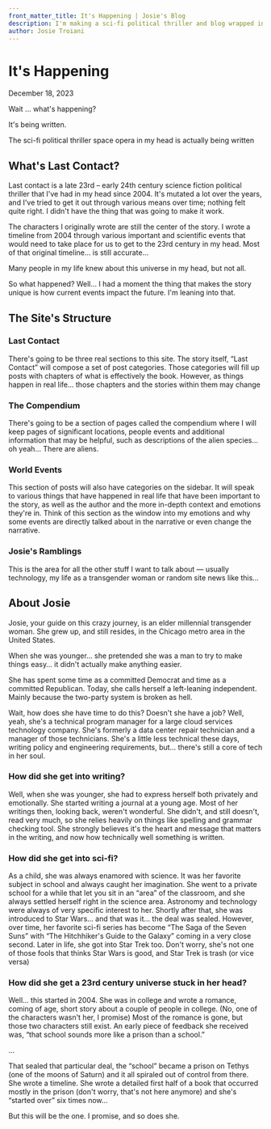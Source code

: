 ```yaml
---
front_matter_title: It's Happening | Josie's Blog
description: I'm making a sci-fi political thriller and blog wrapped inside a website, read about it here.
author: Josie Troiani
---
```

# It's Happening

December 18, 2023

Wait ... what's happening?

It's being written.

The sci-fi political thriller space opera in my head is actually being written

## What's Last Contact?

Last contact is a late 23rd – early 24th century science fiction political thriller that I've had in my head since 2004. It's mutated a lot over the years, and I've tried to get it out through various means over time; nothing felt quite right. I didn't have the thing that was going to make it work.

The characters I originally wrote are still the center of the story. I wrote a timeline from 2004 through various important and scientific events that would need to take place for us to get to the 23rd century in my head. Most of that original timeline… is still accurate…

Many people in my life knew about this universe in my head, but not all.

So what happened? Well… I had a moment the thing that makes the story unique is how current events impact the future. I'm leaning into that.

## The Site's Structure

### Last Contact

There's going to be three real sections to this site. The story itself, “Last Contact” will compose a set of post categories. Those categories will fill up posts with chapters of what is effectively the book. However, as things happen in real life… those chapters and the stories within them may change

### The Compendium

There's going to be a section of pages called the compendium where I will keep pages of significant locations, people events and additional information that may be helpful, such as descriptions of the alien species... oh yeah... There are aliens.

### World Events

This section of posts will also have categories on the sidebar. It will speak to various things that have happened in real life that have been important to the story, as well as the author and the more in-depth context and emotions they're in. Think of this section as the window into my emotions and why some events are directly talked about in the narrative or even change the narrative.

### Josie's Ramblings

This is the area for all the other stuff I want to talk about — usually technology, my life as a transgender woman or random site news like this…

## About Josie

Josie, your guide on this crazy journey, is an elder millennial transgender woman. She grew up, and still resides, in the Chicago metro area in the United States.

When she was younger… she pretended she was a man to try to make things easy… it didn't actually make anything easier.

She has spent some time as a committed Democrat and time as a committed Republican. Today, she calls herself a left-leaning independent. Mainly because the two-party system is broken as hell.

Wait, how does she have time to do this? Doesn't she have a job? Well, yeah, she's a technical program manager for a large cloud services technology company. She's formerly a data center repair technician and a manager of those technicians. She's a little less technical these days, writing policy and engineering requirements, but… there's still a core of tech in her soul.

### How did she get into writing?

Well, when she was younger, she had to express herself both privately and emotionally. She started writing a journal at a young age. Most of her writings then, looking back, weren't wonderful. She didn't, and still doesn't, read very much, so she relies heavily on things like spelling and grammar checking tool. She strongly believes it's the heart and message that matters in the writing, and now how technically well something is written.

### How did she get into sci-fi?

As a child, she was always enamored with science. It was her favorite subject in school and always caught her imagination. She went to a private school for a while that let you sit in an “area” of the classroom, and she always settled herself right in the science area. Astronomy and technology were always of very specific interest to her. Shortly after that, she was introduced to Star Wars… and that was it… the deal was sealed. However, over time, her favorite sci-fi series has become “The Saga of the Seven Suns” with “The Hitchhiker's Guide to the Galaxy” coming in a very close second. Later in life, she got into Star Trek too. Don't worry, she's not one of those fools that thinks Star Wars is good, and Star Trek is trash (or vice versa)

### How did she get a 23rd century universe stuck in her head?

Well… this started in 2004. She was in college and wrote a romance, coming of age, short story about a couple of people in college. (No, one of the characters wasn't her, I promise) Most of the romance is gone, but those two characters still exist. An early piece of feedback she received was, “that school sounds more like a prison than a school.”

…

That sealed that particular deal, the “school” became a prison on Tethys (one of the moons of Saturn) and it all spiraled out of control from there. She wrote a timeline. She wrote a detailed first half of a book that occurred mostly in the prison (don't worry, that's not here anymore) and she's “started over” six times now…

But this will be the one. I promise, and so does she.
